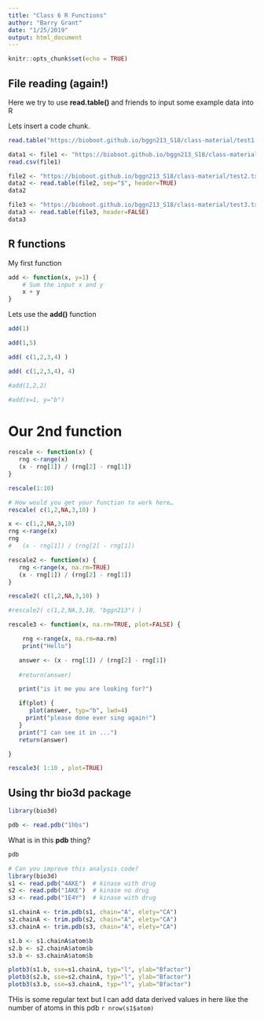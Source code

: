 ```yaml
---
title: "Class 6 R Functions"
author: "Barry Grant"
date: "1/25/2019"
output: html_document
---
```


```r
knitr::opts_chunk$set(echo = TRUE)
```

## File reading (again!)

Here we try to use **read.table()** and friends to input some example data into R

Lets insert a code chunk. 

```r
read.table("https://bioboot.github.io/bggn213_S18/class-material/test1.txt", header=TRUE, sep=",")
```

```r
data1 <- file1 <- "https://bioboot.github.io/bggn213_S18/class-material/test1.txt"
read.csv(file1)

```


```r
file2 <- "https://bioboot.github.io/bggn213_S18/class-material/test2.txt"
data2 <- read.table(file2, sep="$", header=TRUE)
data2
```

```r
file3 <- "https://bioboot.github.io/bggn213_S18/class-material/test3.txt"
data3 <- read.table(file3, header=FALSE)
data3
```

## R functions

My first function

```r
add <- function(x, y=1) {  
    # Sum the input x and y
    x + y
}
```

Lets use the **add()** function

```r
add(1)
```

```r
add(1,5)
```

```r
add( c(1,2,3,4) )
```

```r
add( c(1,2,3,4), 4)
```


```r
#add(1,2,2)
```

```r
#add(x=1, y="b")
```

# Our 2nd function

```r
rescale <- function(x) {
   rng <-range(x)
   (x - rng[1]) / (rng[2] - rng[1])
}

```

```r
rescale(1:10)
```

```r
# How would you get your function to work here…
rescale( c(1,2,NA,3,10) )

```

```r
x <- c(1,2,NA,3,10)
rng <-range(x)
rng
#   (x - rng[1]) / (rng[2] - rng[1])
```


```r
rescale2 <- function(x) {
   rng <-range(x, na.rm=TRUE)
   (x - rng[1]) / (rng[2] - rng[1])
}

```

```r
rescale2( c(1,2,NA,3,10) )
```

```r
#rescale2( c(1,2,NA,3,10, "bggn213") )
```

```r
rescale3 <- function(x, na.rm=TRUE, plot=FALSE) {

    rng <-range(x, na.rm=na.rm)
    print("Hello")

   answer <- (x - rng[1]) / (rng[2] - rng[1])
   
   #return(answer)

   print("is it me you are looking for?")

   if(plot) { 
      plot(answer, typ="b", lwd=4) 
     print("please done ever sing again!")
   }
   print("I can see it in ...")
   return(answer)

}

```


```r
rescale3( 1:10 , plot=TRUE)
```


## Using thr bio3d package 

```r
library(bio3d)
```


```r
pdb <- read.pdb("1hbs")
```

What is in this **pdb** thing?

```r
pdb
```


```r
# Can you improve this analysis code?
library(bio3d)
s1 <- read.pdb("4AKE")  # kinase with drug
s2 <- read.pdb("1AKE")  # kinase no drug
s3 <- read.pdb("1E4Y")  # kinase with drug

s1.chainA <- trim.pdb(s1, chain="A", elety="CA")
s2.chainA <- trim.pdb(s2, chain="A", elety="CA")
s3.chainA <- trim.pdb(s3, chain="A", elety="CA")

s1.b <- s1.chainA$atom$b
s2.b <- s2.chainA$atom$b
s3.b <- s3.chainA$atom$b

plotb3(s1.b, sse=s1.chainA, typ="l", ylab="Bfactor")
plotb3(s2.b, sse=s2.chainA, typ="l", ylab="Bfactor")
plotb3(s3.b, sse=s3.chainA, typ="l", ylab="Bfactor")
```


THis is some regular text but I can add data derived values in here like the number of atoms in this pdb `r nrow(s1$atom)`

















